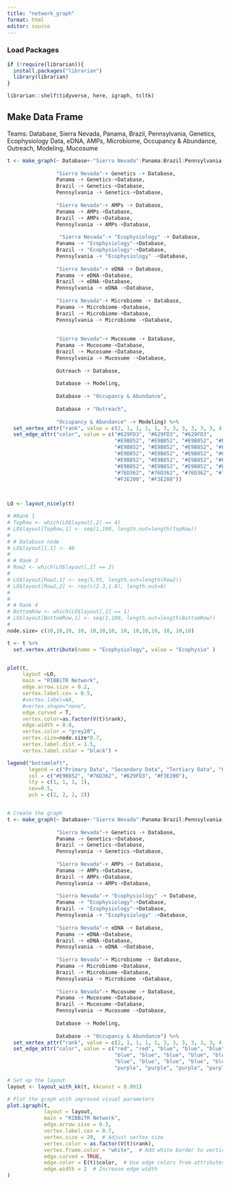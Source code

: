 ```yaml
---
title: "network_graph"
format: html
editor: source
---
```


### Load Packages
```r
if (!require(librarian)){
  install.packages("librarian")
  library(librarian)
}

librarian::shelf(tidyverse, here, igraph, tcltk)
```

## Make Data Frame
Teams: Database, Sierra Nevada, Panama, Brazil, Pennsylvania, Genetics, Ecophysiology Data, 
eDNA, AMPs, Microbiome, Occupancy & Abundance, Outreach, Modeling, Mucosume
```r

t <- make_graph(~ Database+-"Sierra Nevada":Panama:Brazil:Pennsylvania,
                
                "Sierra Nevada"-+ Genetics -+ Database,
                Panama -+ Genetics-+Database,
                Brazil -+ Genetics-+Database,
                Pennsylvania -+ Genetics-+Database,
                
                "Sierra Nevada"-+ AMPs -+ Database,
                Panama -+ AMPs-+Database,
                Brazil -+ AMPs-+Database,
                Pennsylvania -+ AMPs-+Database,
                
                 "Sierra Nevada"-+ "Ecophysiology" -+ Database,
                Panama -+ "Ecophysiology"-+Database,
                Brazil -+ "Ecophysiology"-+Database,
                Pennsylvania -+ "Ecophysiology" -+Database,
                
                "Sierra Nevada"-+ eDNA -+ Database,
                Panama -+ eDNA-+Database,
                Brazil -+ eDNA-+Database,
                Pennsylvania -+ eDNA -+Database,
                
                "Sierra Nevada"-+ Microbiome -+ Database,
                Panama -+ Microbiome-+Database,
                Brazil -+ Microbiome-+Database,
                Pennsylvania -+ Microbiome -+Database,
                
                
                "Sierra Nevada"-+ Mucosume -+ Database,
                Panama -+ Mucosume-+Database,
                Brazil -+ Mucosume-+Database,
                Pennsylvania -+ Mucosume -+Database,
                
                Outreach -+ Database,
                
                Database -+ Modeling,
                
                Database -+ "Occupancy & Abundance",
                
                Database -+ "Outreach",
                
                "Occupancy & Abundance" -+ Modeling) %>%
  set_vertex_attr("rank", value = c(2, 1, 1, 1, 1, 3, 3, 3, 3, 3, 3, 4, 4, 4)) %>% 
  set_edge_attr("color", value = c("#629FD3", "#629FD3", "#629FD3", 
                                   "#E9B852", "#E9B852", "#E9B852", "#E9B852", "#E9B852","#E9B852",
                                   "#E9B852", "#E9B852", "#E9B852", "#E9B852", "#E9B852", "#E9B852", "#E9B852",
                                   "#E9B852", "#E9B852", "#E9B852", "#E9B852", "#E9B852", "#E9B852",
                                   "#E9B852", "#E9B852", "#E9B852", "#E9B852", "#E9B852", 
                                   "#E9B852", "#E9B852", "#E9B852", "#E9B852",
                                   "#76D362", "#76D362", "#76D362", "#76D362", "#76D362", "#76D362", 
                                   "#F3E200", "#F3E200"))
  


LO <- layout_nicely(t)

# #Rank 1
# TopRow <- which(LO$layout[,2] == 4)
# LO$layout[TopRow,1] <- seq(1,100, length.out=length(TopRow))
# 
# # Database node
# LO$layout[1,1] <- 40
# 
# # Rank 3
# Row2 <- which(LO$layout[,2] == 2)
# 
# LO$layout[Row2,1] <- seq(5,95, length.out=length(Row2))
# LO$layout[Row2,2] <- rep(c(2.3,1.8), length.out=6)
# 
# 
# # Rank 4
# BottomRow <- which(LO$layout[,2] == 1)
# LO$layout[BottomRow,1] <- seq(1,100, length.out=length(BottomRow))
# 
node.size= c(10,10,10, 10, 10,10,10, 10, 10,10,10, 10, 10,10)

t <- t %>% 
  set.vertex.attribute(name = "Ecophysiology", value = "Ecophysio" )


plot(t, 
     layout =LO,
     main = "RIBBiTR Network",
     edge.arrow.size = 0.2,
     vertex.label.cex = 0.5,
     #vertex.label=NA,
     #vertex.shape="none",
     edge.curved = T,
     vertex.color=as.factor(V(t)$rank),
     edge.width = 0.8,
     vertex.color = "grey20",
     vertex.size=node.size*0.7,
     vertex.label.dist = 1.5,
     vertex.label.color = "black") +

legend("bottomleft",
       legend = c("Primary Data", "Secondary Data", "Tertiary Data", "Quaternary Data"),
       col = c("#E9B852", "#76D362", "#629FD3", "#F3E200"),
       lty = c(1, 1, 1, 1),
       cex=0.5,
       pch = c(2, 2, 2, 2))



```

```r

# Create the graph
t <- make_graph(~ Database+-"Sierra Nevada":Panama:Brazil:Pennsylvania,
                
                "Sierra Nevada"-+ Genetics -+ Database,
                Panama -+ Genetics-+Database,
                Brazil -+ Genetics-+Database,
                Pennsylvania -+ Genetics-+Database,
                
                "Sierra Nevada"-+ AMPs -+ Database,
                Panama -+ AMPs-+Database,
                Brazil -+ AMPs-+Database,
                Pennsylvania -+ AMPs-+Database,
                
                "Sierra Nevada"-+ "Ecophysiology" -+ Database,
                Panama -+ "Ecophysiology"-+Database,
                Brazil -+ "Ecophysiology"-+Database,
                Pennsylvania -+ "Ecophysiology" -+Database,
                
                "Sierra Nevada"-+ eDNA -+ Database,
                Panama -+ eDNA-+Database,
                Brazil -+ eDNA-+Database,
                Pennsylvania -+ eDNA -+Database,
                
                "Sierra Nevada"-+ Microbiome -+ Database,
                Panama -+ Microbiome-+Database,
                Brazil -+ Microbiome-+Database,
                Pennsylvania -+ Microbiome -+Database,
                
                "Sierra Nevada"-+ Mucosume -+ Database,
                Panama -+ Mucosume-+Database,
                Brazil -+ Mucosume-+Database,
                Pennsylvania -+ Mucosume -+Database,
                
                Database -+ Modeling,
                
                Database -+ "Occupancy & Abundance") %>%
  set_vertex_attr("rank", value = c(2, 1, 1, 1, 1, 3, 3, 3, 3, 3, 3, 4, 4)) %>% 
  set_edge_attr("color", value = c("red", "red", "blue", "blue", "blue", "blue", "blue", "blue", "blue", "blue",
                                   "blue", "blue", "blue", "blue", "blue", "blue", "blue", "blue", "blue", "blue",
                                   "blue", "blue", "blue", "blue", "blue", "blue", "blue", "blue", "blue", "blue",
                                   "purple", "purple", "purple", "purple", "purple", "purple"))

# Set up the layout
layout <- layout_with_kk(t, kkconst = 0.001)

# Plot the graph with improved visual parameters
plot.igraph(t, 
            layout = layout,
            main = "RIBBiTR Network",
            edge.arrow.size = 0.3,
            vertex.label.cex = 0.7, 
            vertex.size = 20,  # Adjust vertex size
            vertex.color = as.factor(V(t)$rank),
            vertex.frame.color = "white",  # Add white border to vertices
            edge.curved = TRUE,
            edge.color = E(t)$color,  # Use edge colors from attributes
            edge.width = 2  # Increase edge width
)
```

